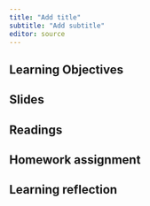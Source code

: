 ```yaml
---
title: "Add title"
subtitle: "Add subtitle"
editor: source
---
```


## Learning Objectives

## Slides

## Readings

## Homework assignment

## Learning reflection

